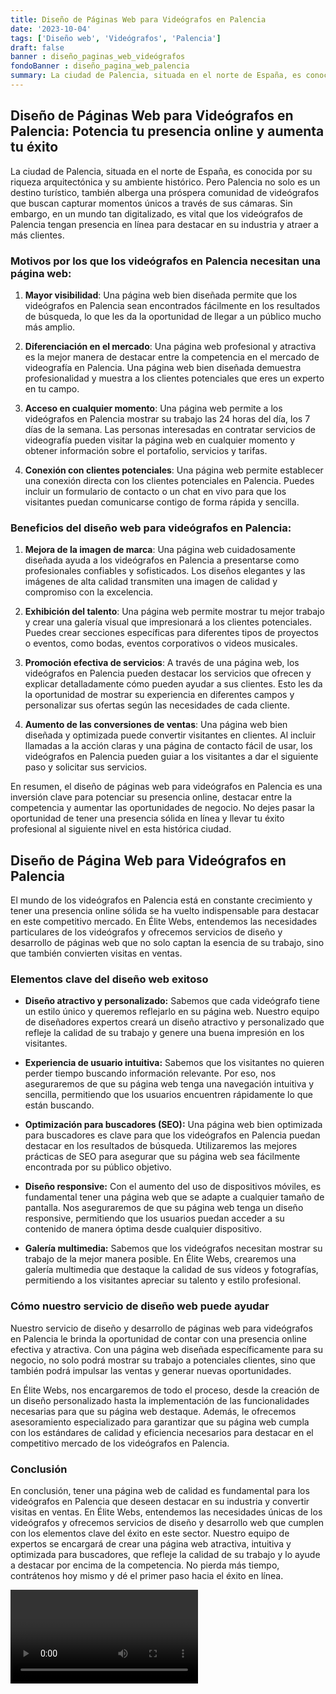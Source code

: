 ```yaml
---
title: Diseño de Páginas Web para Videógrafos en Palencia
date: '2023-10-04'
tags: ['Diseño web', 'Videógrafos', 'Palencia']
draft: false
banner : diseño_paginas_web_videógrafos
fondoBanner : diseño_pagina_web_palencia
summary: La ciudad de Palencia, situada en el norte de España, es conocida por su riqueza arquitectónica y su ambiente histórico. Pero Palencia no solo es un destino turístico, también alberga una próspera comunidad de videógrafos que buscan capturar momentos únicos a través de sus cámaras. Sin embargo, en un mundo tan digitalizado, es vital que los videógrafos de Palencia tengan presencia en línea para destacar en su industria y atraer a más clientes.
---
```


## Diseño de Páginas Web para Videógrafos en Palencia: Potencia tu presencia online y aumenta tu éxito

La ciudad de Palencia, situada en el norte de España, es conocida por su riqueza arquitectónica y su ambiente histórico. Pero Palencia no solo es un destino turístico, también alberga una próspera comunidad de videógrafos que buscan capturar momentos únicos a través de sus cámaras. Sin embargo, en un mundo tan digitalizado, es vital que los videógrafos de Palencia tengan presencia en línea para destacar en su industria y atraer a más clientes.

### Motivos por los que los videógrafos en Palencia necesitan una página web:

1. **Mayor visibilidad**: Una página web bien diseñada permite que los videógrafos en Palencia sean encontrados fácilmente en los resultados de búsqueda, lo que les da la oportunidad de llegar a un público mucho más amplio.

2. **Diferenciación en el mercado**: Una página web profesional y atractiva es la mejor manera de destacar entre la competencia en el mercado de videografía en Palencia. Una página web bien diseñada demuestra profesionalidad y muestra a los clientes potenciales que eres un experto en tu campo.

3. **Acceso en cualquier momento**: Una página web permite a los videógrafos en Palencia mostrar su trabajo las 24 horas del día, los 7 días de la semana. Las personas interesadas en contratar servicios de videografía pueden visitar la página web en cualquier momento y obtener información sobre el portafolio, servicios y tarifas.

4. **Conexión con clientes potenciales**: Una página web permite establecer una conexión directa con los clientes potenciales en Palencia. Puedes incluir un formulario de contacto o un chat en vivo para que los visitantes puedan comunicarse contigo de forma rápida y sencilla.

### Beneficios del diseño web para videógrafos en Palencia:

1. **Mejora de la imagen de marca**: Una página web cuidadosamente diseñada ayuda a los videógrafos en Palencia a presentarse como profesionales confiables y sofisticados. Los diseños elegantes y las imágenes de alta calidad transmiten una imagen de calidad y compromiso con la excelencia.

2. **Exhibición del talento**: Una página web permite mostrar tu mejor trabajo y crear una galería visual que impresionará a los clientes potenciales. Puedes crear secciones específicas para diferentes tipos de proyectos o eventos, como bodas, eventos corporativos o videos musicales.

3. **Promoción efectiva de servicios**: A través de una página web, los videógrafos en Palencia pueden destacar los servicios que ofrecen y explicar detalladamente cómo pueden ayudar a sus clientes. Esto les da la oportunidad de mostrar su experiencia en diferentes campos y personalizar sus ofertas según las necesidades de cada cliente.

4. **Aumento de las conversiones de ventas**: Una página web bien diseñada y optimizada puede convertir visitantes en clientes. Al incluir llamadas a la acción claras y una página de contacto fácil de usar, los videógrafos en Palencia pueden guiar a los visitantes a dar el siguiente paso y solicitar sus servicios.

En resumen, el diseño de páginas web para videógrafos en Palencia es una inversión clave para potenciar su presencia online, destacar entre la competencia y aumentar las oportunidades de negocio. No dejes pasar la oportunidad de tener una presencia sólida en línea y llevar tu éxito profesional al siguiente nivel en esta histórica ciudad.

<GifSeo />

<Cta />

## Diseño de Página Web para Videógrafos en Palencia

El mundo de los videógrafos en Palencia está en constante crecimiento y tener una presencia online sólida se ha vuelto indispensable para destacar en este competitivo mercado. En Élite Webs, entendemos las necesidades particulares de los videógrafos y ofrecemos servicios de diseño y desarrollo de páginas web que no solo captan la esencia de su trabajo, sino que también convierten visitas en ventas.

### Elementos clave del diseño web exitoso

- **Diseño atractivo y personalizado:** Sabemos que cada videógrafo tiene un estilo único y queremos reflejarlo en su página web. Nuestro equipo de diseñadores expertos creará un diseño atractivo y personalizado que refleje la calidad de su trabajo y genere una buena impresión en los visitantes.

- **Experiencia de usuario intuitiva:** Sabemos que los visitantes no quieren perder tiempo buscando información relevante. Por eso, nos aseguraremos de que su página web tenga una navegación intuitiva y sencilla, permitiendo que los usuarios encuentren rápidamente lo que están buscando.

- **Optimización para buscadores (SEO):** Una página web bien optimizada para buscadores es clave para que los videógrafos en Palencia puedan destacar en los resultados de búsqueda. Utilizaremos las mejores prácticas de SEO para asegurar que su página web sea fácilmente encontrada por su público objetivo.

- **Diseño responsive:** Con el aumento del uso de dispositivos móviles, es fundamental tener una página web que se adapte a cualquier tamaño de pantalla. Nos aseguraremos de que su página web tenga un diseño responsive, permitiendo que los usuarios puedan acceder a su contenido de manera óptima desde cualquier dispositivo.

- **Galería multimedia:** Sabemos que los videógrafos necesitan mostrar su trabajo de la mejor manera posible. En Élite Webs, crearemos una galería multimedia que destaque la calidad de sus vídeos y fotografías, permitiendo a los visitantes apreciar su talento y estilo profesional.

### Cómo nuestro servicio de diseño web puede ayudar

Nuestro servicio de diseño y desarrollo de páginas web para videógrafos en Palencia le brinda la oportunidad de contar con una presencia online efectiva y atractiva. Con una página web diseñada específicamente para su negocio, no solo podrá mostrar su trabajo a potenciales clientes, sino que también podrá impulsar las ventas y generar nuevas oportunidades.

En Élite Webs, nos encargaremos de todo el proceso, desde la creación de un diseño personalizado hasta la implementación de las funcionalidades necesarias para que su página web destaque. Además, le ofrecemos asesoramiento especializado para garantizar que su página web cumpla con los estándares de calidad y eficiencia necesarios para destacar en el competitivo mercado de los videógrafos en Palencia.

### Conclusión

En conclusión, tener una página web de calidad es fundamental para los videógrafos en Palencia que deseen destacar en su industria y convertir visitas en ventas. En Élite Webs, entendemos las necesidades únicas de los videógrafos y ofrecemos servicios de diseño y desarrollo web que cumplen con los elementos clave del éxito en este sector. Nuestro equipo de expertos se encargará de crear una página web atractiva, intuitiva y optimizada para buscadores, que refleje la calidad de su trabajo y lo ayude a destacar por encima de la competencia. No pierda más tiempo, contrátenos hoy mismo y dé el primer paso hacia el éxito en línea.

<Video />

<CtaBot job='Videógrafos' city='Palencia'/>

<Gmaps query='Palencia+españa+maps' />